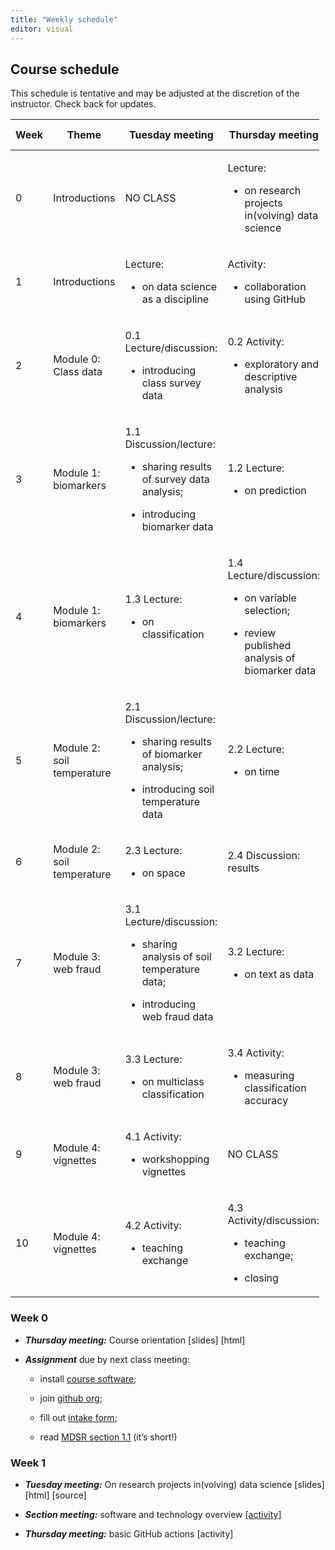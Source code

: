```yaml
---
title: "Weekly schedule"
editor: visual
---
```


## Course schedule

This schedule is tentative and may be adjusted at the discretion of the instructor. Check back for updates.

+------+----------------------------+------------------------------------------------+---------------------------------------------------+------------------------------------------------+
| Week | Theme                      | Tuesday meeting                                | Thursday meeting                                  | Section meeting                                |
+======+============================+================================================+===================================================+================================================+
| 0    | Introductions              | NO CLASS                                       | Lecture:                                          | NO SECTIONS                                    |
|      |                            |                                                |                                                   |                                                |
|      |                            |                                                | -   on research projects in(volving) data science |                                                |
+------+----------------------------+------------------------------------------------+---------------------------------------------------+------------------------------------------------+
| 1    | Introductions              | Lecture:                                       | Activity:                                         | Software and technology overview               |
|      |                            |                                                |                                                   |                                                |
|      |                            | -   on data science as a discipline            | -   collaboration using GitHub                    |                                                |
+------+----------------------------+------------------------------------------------+---------------------------------------------------+------------------------------------------------+
| 2    | Module 0: Class data       | 0.1 Lecture/discussion:                        | 0.2 Activity:                                     | tidyverse basics                               |
|      |                            |                                                |                                                   |                                                |
|      |                            | -   introducing class survey data              | -   exploratory and descriptive analysis          |                                                |
+------+----------------------------+------------------------------------------------+---------------------------------------------------+------------------------------------------------+
| 3    | Module 1: biomarkers       | 1.1 Discussion/lecture:                        | 1.2 Lecture:                                      | modelr and tidymodels                          |
|      |                            |                                                |                                                   |                                                |
|      |                            | -   sharing results of survey data analysis;   | -   on prediction                                 |                                                |
|      |                            |                                                |                                                   |                                                |
|      |                            | -   introducing biomarker data                 |                                                   |                                                |
+------+----------------------------+------------------------------------------------+---------------------------------------------------+------------------------------------------------+
| 4    | Module 1: biomarkers       | 1.3 Lecture:                                   | 1.4 Lecture/discussion:                           | classification using glm, glmnet, randomForest |
|      |                            |                                                |                                                   |                                                |
|      |                            | -   on classification                          | -   on variable selection;                        |                                                |
|      |                            |                                                |                                                   |                                                |
|      |                            |                                                | -   review published analysis of biomarker data   |                                                |
+------+----------------------------+------------------------------------------------+---------------------------------------------------+------------------------------------------------+
| 5    | Module 2: soil temperature | 2.1 Discussion/lecture:                        | 2.2 Lecture:                                      | curve fitting                                  |
|      |                            |                                                |                                                   |                                                |
|      |                            | -   sharing results of biomarker analysis;     | -   on time                                       |                                                |
|      |                            |                                                |                                                   |                                                |
|      |                            | -   introducing soil temperature data          |                                                   |                                                |
+------+----------------------------+------------------------------------------------+---------------------------------------------------+------------------------------------------------+
| 6    | Module 2: soil temperature | 2.3 Lecture:                                   | 2.4 Discussion: results                           | forecasting; interpolation                     |
|      |                            |                                                |                                                   |                                                |
|      |                            | -   on space                                   |                                                   |                                                |
+------+----------------------------+------------------------------------------------+---------------------------------------------------+------------------------------------------------+
| 7    | Module 3: web fraud        | 3.1 Lecture/discussion:                        | 3.2 Lecture:                                      | strings; text processing                       |
|      |                            |                                                |                                                   |                                                |
|      |                            | -   sharing analysis of soil temperature data; | -   on text as data                               |                                                |
|      |                            |                                                |                                                   |                                                |
|      |                            | -   introducing web fraud data                 |                                                   |                                                |
+------+----------------------------+------------------------------------------------+---------------------------------------------------+------------------------------------------------+
| 8    | Module 3: web fraud        | 3.3 Lecture:                                   | 3.4 Activity:                                     | keras                                          |
|      |                            |                                                |                                                   |                                                |
|      |                            | -   on multiclass classification               | -   measuring classification accuracy             |                                                |
+------+----------------------------+------------------------------------------------+---------------------------------------------------+------------------------------------------------+
| 9    | Module 4: vignettes        | 4.1 Activity:                                  | NO CLASS                                          | NO LAB                                         |
|      |                            |                                                |                                                   |                                                |
|      |                            | -   workshopping vignettes                     |                                                   |                                                |
+------+----------------------------+------------------------------------------------+---------------------------------------------------+------------------------------------------------+
| 10   | Module 4: vignettes        | 4.2 Activity:                                  | 4.3 Activity/discussion:                          | NO LAB                                         |
|      |                            |                                                |                                                   |                                                |
|      |                            | -   teaching exchange                          | -   teaching exchange;                            |                                                |
|      |                            |                                                |                                                   |                                                |
|      |                            |                                                | -   closing                                       |                                                |
+------+----------------------------+------------------------------------------------+---------------------------------------------------+------------------------------------------------+

### Week 0

-   ***Thursday meeting:*** Course orientation \[slides\] \[html\]

-   ***Assignment*** due by next class meeting:

    -   install [course software](technology.qmd#sec-software);

    -   join [github org](technology.qmd#sec-github);

    -   fill out [intake form](links.qmd#sec-class-forms);

    -   read [MDSR section 1.1](https://mdsr-book.github.io/mdsr2e/ch-prologue.html#what-is-data-science) (it's short!)

### Week 1 {#sec-week-1}

-   ***Tuesday meeting:*** On research projects in(volving) data science \[slides\] \[html\] \[source\]

-   ***Section meeting:*** software and technology overview [\[activity](labs/lab1-setup/lab1-setup.qmd)\]

-   ***Thursday meeting:*** basic GitHub actions \[activity\]
